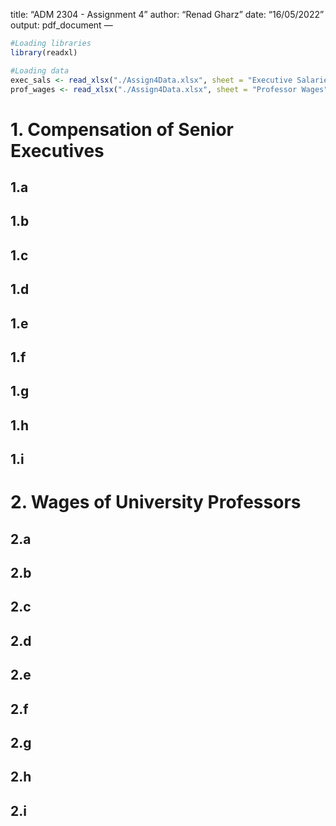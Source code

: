 title: "ADM 2304 - Assignment 4"
author: "Renad Gharz"
date: "16/05/2022"
output: pdf_document
---
```r
#Loading libraries
library(readxl)

#Loading data
exec_sals <- read_xlsx("./Assign4Data.xlsx", sheet = "Executive Salaries")
prof_wages <- read_xlsx("./Assign4Data.xlsx", sheet = "Professor Wages")
```

# 1. Compensation of Senior Executives
>

## 1.a
>



## 1.b
>



## 1.c
>



## 1.d
>



## 1.e
>



## 1.f
>



## 1.g
>



## 1.h
>



## 1.i
>



# 2. Wages of University Professors
>

## 2.a
>



## 2.b
>



## 2.c
>



## 2.d
>



## 2.e
>



## 2.f
>



## 2.g
>



## 2.h
>



## 2.i
>


